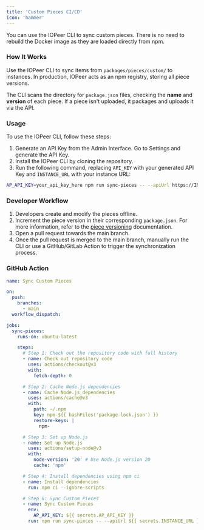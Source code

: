 ```yaml
---
title: 'Custom Pieces CI/CD'
icon: 'hammer'
---
```


You can use the IOPeer CLI to sync custom pieces. There is no need to rebuild the Docker image as they are loaded directly from npm.

### How It Works

Use the IOPeer CLI to sync items from `packages/pieces/custom/` to instances. In production, IOPeer acts as an npm registry, storing all piece versions.

The CLI scans the directory for `package.json` files, checking the **name** and **version** of each piece. If a piece isn't uploaded, it packages and uploads it via the API.

### Usage

To use the IOPeer CLI, follow these steps:

1. Generate an API Key from the Admin Interface. Go to Settings and generate the API Key.
2. Install the IOPeer CLI by cloning the repository.
3. Run the following command, replacing `API_KEY` with your generated API Key and `INSTANCE_URL` with your instance URL:


```bash
AP_API_KEY=your_api_key_here npm run sync-pieces -- --apiUrl https://INSTANCE_URL/api
```

### Developer Workflow

1. Developers create and modify the pieces offline.
2. Increment the piece version in their corresponding `package.json`. For more information, refer to the [piece versioning](../../developers/piece-reference/piece-versioning) documentation.
3. Open a pull request towards the main branch.
4. Once the pull request is merged to the main branch, manually run the CLI or use a GitHub/GitLab Action to trigger the synchronization process.

### GitHub Action

```yaml
name: Sync Custom Pieces

on:
  push:
    branches:
      - main
  workflow_dispatch:

jobs:
  sync-pieces:
    runs-on: ubuntu-latest

    steps:
      # Step 1: Check out the repository code with full history
      - name: Check out repository code
        uses: actions/checkout@v3
        with:
          fetch-depth: 0

      # Step 2: Cache Node.js dependencies
      - name: Cache Node.js dependencies
        uses: actions/cache@v3
        with:
          path: ~/.npm
          key: npm-${{ hashFiles('package-lock.json') }}
          restore-keys: |
            npm-

      # Step 3: Set up Node.js
      - name: Set up Node.js
        uses: actions/setup-node@v3
        with:
          node-version: '20' # Use Node.js version 20
          cache: 'npm'

      # Step 4: Install dependencies using npm ci
      - name: Install dependencies
        run: npm ci --ignore-scripts

      # Step 6: Sync Custom Pieces
      - name: Sync Custom Pieces
        env:
          AP_API_KEY: ${{ secrets.AP_API_KEY }}
        run: npm run sync-pieces -- --apiUrl ${{ secrets.INSTANCE_URL }}/api

```
